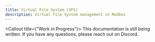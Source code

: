 ```yaml
---
title: Virtual File System (VFS)
description: Virtual File System management in Modbox
---
```


<Callout title={"Work in Progress"}>
  This documentation is still being written. If you have any questions, please
  reach out on Discord.
</Callout>
